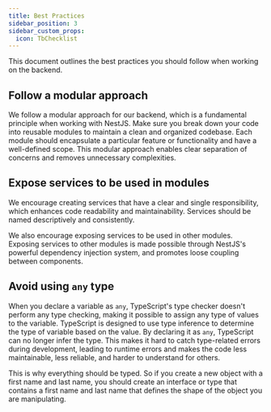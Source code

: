 ```yaml
---
title: Best Practices
sidebar_position: 3
sidebar_custom_props:
  icon: TbChecklist
---
```


This document outlines the best practices you should follow when working on the backend.

## Follow a modular approach

We follow a modular approach for our backend, which is a fundamental principle when working with NestJS. Make sure you break down your code into reusable modules to maintain a clean and organized codebase. 
Each module should encapsulate a particular feature or functionality and have a well-defined scope. This modular approach enables clear separation of concerns and removes unnecessary complexities.  


## Expose services to be used in modules

We encourage creating services that have a clear and single responsibility, which enhances code readability and maintainability. Services should be named descriptively and consistently. 

We also encourage exposing services to be used in other modules. Exposing services to other modules is made possible through NestJS's powerful dependency injection system, and promotes loose coupling between components. 

## Avoid using `any` type

When you declare a variable as `any`, TypeScript's type checker doesn't perform any type checking, making it possible to assign any type of values to the variable. TypeScript is designed to use type inference to determine the type of variable based on the value. By declaring it as `any`, TypeScript can no longer infer the type. This makes it hard to catch type-related errors during development, leading to runtime errors and makes the code less maintainable, less reliable, and harder to understand for others.  

This is why everything should be typed. So if you create a new object with a first name and last name, you should create an interface or type that contains a first name and last name that defines the shape of the object you are manipulating.